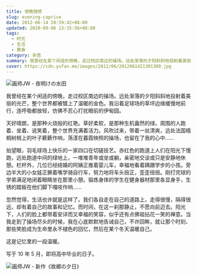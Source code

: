 ```yaml
---
title: 傍晚随想
slug: evening-caprice
date: 2012-06-14 20:59:42+08:00
updated: 2020-09-06 13:15:56+08:00
tags:
  - 时光
  - 生活
  - 黄昏
category: 杂思
summary: 我曾经在某个闲适的傍晚，走过校区南边的操场。远处渐落的夕阳斜斜地投射着美丽的光芒，整个世界都被镀上了温暖的金色。我沿着足球场的草坪边缘缓慢地前行，连呼吸都放轻，仿佛不忍心打扰眼前的伊甸园。
cover: https://cdn.yufan.me/images/2012/06/2012061421301300.jpg
---
```


![画师JW - 夜明けの水田](https://cdn.yufan.me/images/2012/06/2012061421342000.jpg)

<MusicPlayer netease={406238} />

我曾经在某个闲适的傍晚，走过校区南边的操场。远处渐落的夕阳斜斜地投射着美丽的光芒，整个世界都被镀上了温暖的金色。我沿着足球场的草坪边缘缓慢地前行，连呼吸都放轻，仿佛不忍心打扰眼前的伊甸园。

天好晴朗，是那种火烧般的红艳。草好柔软，是那种生机盎然的绿。周围的人跑着、坐着、说笑着，整个世界充满着活力。风吹过来，带着一丝清爽，远处法国梧桐树梢上的叶子簌簌作响，荡漾在暮霞映照的操场，也留在了我的心中……

抬望眼，羽毛球场上快乐的一家四口在切磋技艺。赤红色的跑道上人们在阳光下慢跑，远处跑道中间的绿地上，一堆堆青年或坐或躺，亲密地交谈或只是安静地休憩。栏杆外，几位已经结婚的阿姨正推着婴儿车，幸福地看着蹒跚学步的小孩。旁边半大的小女娃正撅着嘴学骑自行车，努力地将车头扭正，歪歪扭扭。刚打完球的学弟满足地闭着眼睛坐在那里小憩。锻炼身体的学生在健身器材那里各显身手，生锈的踏板在他们脚下嘎吱作响……

忽然觉得，生活也许就是这样了。我们各自走在自己的道路上，走得很慢，隔得很远，却有着自己的故事和记忆。而时间，在这一刹那静止，不愿向前迈去。阳光下，人们的脸上都带着安详而又幸福的笑容，似乎还有点佛祖拈花一笑的禅意。当我走到了操场尽头的时候，我在心底默默地告诫自己，不许回眸，就让那个时刻、那些笑脸成为生命里永不褪色的回忆，然后在某个冬天温暖自己。

这是记忆里的一段温暖。

写于 10 年 5 月，即将高中毕业的日子。

![画师JW - 新作《故郷の夕日》](https://cdn.yufan.me/images/2012/06/2012061421341600.jpg)
